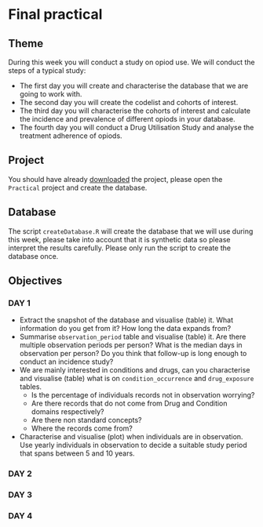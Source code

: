 
# Final practical

## Theme

During this week you will conduct a study on opiod use. We will conduct the steps of a typical study:

- The first day you will create and characterise the database that we are going to work with.
- The second day you will create the codelist and cohorts of interest.
- The third day you will characterise the cohorts of interest and calculate the incidence and prevalence of different opiods in your database.
- The fourth day you will conduct a Drug Utilisation Study and analyse the treatment adherence of opiods.

## Project

You should have already [downloaded](https://github.com/oxford-pharmacoepi/AnalyticsTrack2025/archive/refs/heads/main.zip) the project, please open the `Practical` project and create the database.

## Database

The script `createDatabase.R` will create the database that we will use during this week, please take into account that it is synthetic data so please interpret the results carefully. Please only run the script to create the database once.

## Objectives

### DAY 1

- Extract the snapshot of the database and visualise (table) it. What information do you get from it? How long the data expands from?
- Summarise `observation_period` table and visualise (table) it. Are there multiple observation periods per person? What is the median days in observation per person? Do you think that follow-up is long enough to conduct an incidence study?
- We are mainly interested in conditions and drugs, can you characterise and visualise (table) what is on `condition_occurrence` and `drug_exposure` tables.
  - Is the percentage of individuals records not in observation worrying?
  - Are there records that do not come from Drug and Condition domains respectively?
  - Are there non standard concepts?
  - Where the records come from?
- Characterise and visualise (plot) when individuals are in observation. Use yearly individuals in observation to decide a suitable study period that spans between 5 and 10 years.

### DAY 2

### DAY 3

### DAY 4
